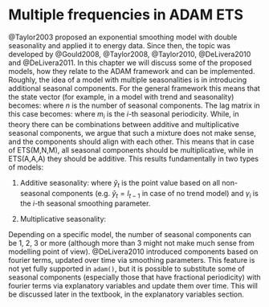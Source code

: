 # Multiple frequencies in ADAM ETS

@Taylor2003 proposed an exponential smoothing model with double seasonality and applied it to energy data. Since then, the topic was developed by @Gould2008, @Taylor2008, @Taylor2010, @DeLivera2010 and @DeLivera2011. In this chapter we will discuss some of the proposed models, how they relate to the ADAM framework and can be implemented. Roughly, the idea of a model with multiple seasonalities is in introducing additional seasonal components. For the general framework this means that the state vector (for example, in a model with trend and seasonality) becomes:
\begin{equation}
    \mathbf{v}_t' =
    \begin{pmatrix}
    l_t & b_t & s_{t,1} & s_{t,2} & \dots & s_{t,n}
    \end{pmatrix},
  (\#eq:ETSADAMSeasonalMultiStateVector)
\end{equation}
where $n$ is the number of seasonal components. The lag matrix in this case becomes:
\begin{equation}
    \mathbf{l}'=\begin{pmatrix}1 & 1 & m_1 & m_2 & \dots & m_n \end{pmatrix},
    (\#eq:ETSADAMSeasonalMultiStateVectorLags)
\end{equation}
where $m_i$ is the $i$-th seasonal periodicity. While, in theory there can be combinations between additive and multiplicative seasonal components, we argue that such a mixture does not make sense, and the components should align with each other. This means that in case of ETS(M,N,M), all seasonal components should be multiplicative, while in ETS(A,A,A) they should be additive. This results fundamentally in two types of models:

1. Additive seasonality:
\begin{equation}
  \begin{aligned}
    & {y}_{t} = \check{y}_t + s_{1,t-m_1} + \dots + s_{n,t-m_n} \epsilon_t \\
    & \vdots \\
    & s_{1,t} = s_{1,t-m_1} + \gamma_1 \epsilon_t \\
    & \vdots \\
    & s_{n,t} = s_{n,t-m_n} + \gamma_n \epsilon_t
  \end{aligned},
  (\#eq:ETSADAMAdditiveSeasonality)
\end{equation}
where $\check{y}_t$ is the point value based on all non-seasonal components (e.g. $\check{y}_t=l_{t-1}$ in case of no trend model) and $\gamma_i$ is the $i$-th seasonal smoothing parameter.

2. Multiplicative seasonality:
\begin{equation}
  \begin{aligned}
    & {y}_{t} = \check{y}_t \times s_{1,t-m_1} \times \dots \times s_{n,t-m_n} \times(1+\epsilon_t) \\
    & \vdots \\
    & s_{1,t} = s_{1,t-m_1} (1 + \gamma_1 \epsilon_t) \\
    & \vdots \\
    & s_{n,t} = s_{n,t-m_n} (1+ \gamma_n \epsilon_t)
  \end{aligned}.
  (\#eq:ETSADAMMultiplicativeSeasonality)
\end{equation}

Depending on a specific model, the number of seasonal components can be 1, 2, 3 or more (although more than 3 might not make much sense from modelling point of view). @DeLivera2010 introduced components based on fourier terms, updated over time via smoothing parameters. This feature is not yet fully supported in `adam()`, but it is possible to substitute some of seasonal components (especially those that have fractional periodicity) with fourier terms via explanatory variables and update them over time. This will be discussed later in the textbook, in the explanatory variables section.




